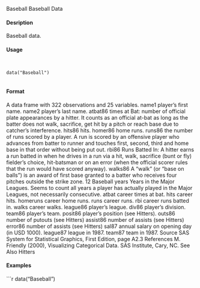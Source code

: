 
Baseball Baseball Data

#### Desription

Baseball data.

#### Usage
<pre><code>

data("Baseball")

</code></pre>
#### Format 

A data frame with 322 observations and 25 variables.
name1 player’s first name.
name2 player’s last name.
atbat86 times at Bat: number of official plate appearances by a hitter. It counts as an official at-bat
as long as the batter does not walk, sacrifice, get hit by a pitch or reach base due to catcher’s
interference.
hits86 hits.
homer86 home runs.
runs86 the number of runs scored by a player. A run is scored by an offensive player who advances
from batter to runner and touches first, second, third and home base in that order without being
put out.
rbi86 Runs Batted In: A hitter earns a run batted in when he drives in a run via a hit, walk, sacrifice
(bunt or fly) fielder’s choice, hit-batsman or on an error (when the official scorer rules that the
run would have scored anyway).
walks86 A “walk” (or “base on balls”) is an award of first base granted to a batter who receives
four pitches outside the strike zone.
12 Baseball
years Years in the Major Leagues. Seems to count all years a player has actually played in the
Major Leagues, not necessarily consecutive.
atbat career times at bat.
hits career hits.
homeruns career home runs.
runs career runs.
rbi career runs batted in.
walks career walks.
league86 player’s league.
div86 player’s division.
team86 player’s team.
posit86 player’s position (see Hitters).
outs86 number of putouts (see Hitters)
assist86 number of assists (see Hitters)
error86 number of assists (see Hitters)
sal87 annual salary on opening day (in USD 1000).
league87 league in 1987.
team87 team in 1987.
Source
SAS System for Statistical Graphics, First Edition, page A2.3
References
M. Friendly (2000), Visualizing Categorical Data. SAS Institute, Cary, NC.
See Also
Hitters

#### Examples
```r

data("Baseball")
